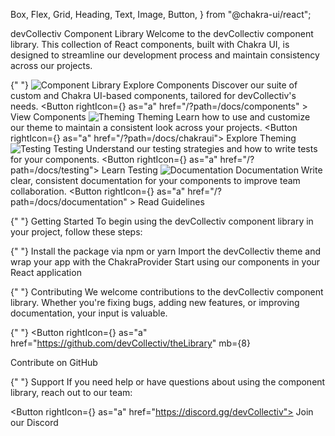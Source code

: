   Box,
  Flex,
  Grid,
  Heading,
  Text,
  Image,
  Button,
} from "@chakra-ui/react";


<Meta title="devCollectiv Component Library" />

<Box maxWidth="800px" margin="0 auto">
  <Heading as="h1" size="2xl" mb={8}>devCollectiv Component Library</Heading>
  
  <Text fontSize="xl" mb={8}>
    Welcome to the devCollectiv component library. This collection of React components, built with Chakra UI, is designed to streamline our development process and maintain consistency across our projects.
  </Text>

{" "}
<Grid templateColumns="repeat(2, 1fr)" gap={8} mb={12}>
  <Box>
    <Image src={ComponentLibrary} alt="Component Library" mb={4} />
    <Heading as="h3" size="md" mb={2}>
      Explore Components
    </Heading>
    <Text mb={4}>
      Discover our suite of custom and Chakra UI-based components, tailored for
      devCollectiv's needs.
    </Text>
    <Button
      rightIcon={<BiLinkExternal />}
      as="a"
      href="/?path=/docs/components"
    >
      View Components
    </Button>
  </Box>
  <Box>
    <Image src={Theming} alt="Theming" mb={4} />
    <Heading as="h3" size="md" mb={2}>
      Theming
    </Heading>
    <Text mb={4}>
      Learn how to use and customize our theme to maintain a consistent look
      across your projects.
    </Text>
    <Button rightIcon={<BiLinkExternal />} as="a" href="/?path=/docs/chakraui">
      Explore Theming
    </Button>
  </Box>
  <Box>
    <Image src={Testing} alt="Testing" mb={4} />
    <Heading as="h3" size="md" mb={2}>
      Testing
    </Heading>
    <Text mb={4}>
      Understand our testing strategies and how to write tests for your
      components.
    </Text>
    <Button rightIcon={<BiLinkExternal />} as="a" href="/?path=/docs/testing">
      Learn Testing
    </Button>
  </Box>
  <Box>
    <Image src={Documentation} alt="Documentation" mb={4} />
    <Heading as="h3" size="md" mb={2}>
      Documentation
    </Heading>
    <Text mb={4}>
      Write clear, consistent documentation for your components to improve team
      collaboration.
    </Text>
    <Button
      rightIcon={<BiLinkExternal />}
      as="a"
      href="/?path=/docs/documentation"
    >
      Read Guidelines
    </Button>
  </Box>
</Grid>

{" "}
<Heading as="h2" size="xl" mb={6}>
  Getting Started
</Heading>
<Text mb={4}>
  To begin using the devCollectiv component library in your project, follow
  these steps:
</Text>

{" "}
<Box as="ol" styleType="decimal" pl={6} mb={8}>
  <Box as="li" mb={2}>
    Install the package via npm or yarn
  </Box>
  <Box as="li" mb={2}>
    Import the devCollectiv theme and wrap your app with the ChakraProvider
  </Box>
  <Box as="li" mb={2}>
    Start using our components in your React application
  </Box>
</Box>

{" "}
<Heading as="h2" size="xl" mb={6}>
  Contributing
</Heading>
<Text mb={4}>
  We welcome contributions to the devCollectiv component library. Whether you're
  fixing bugs, adding new features, or improving documentation, your input is
  valuable.
</Text>

{" "}
<Button
  rightIcon={<BiLinkExternal />}
  as="a"
  href="https://github.com/devCollectiv/theLibrary"
  mb={8}
>
  Contribute on GitHub
</Button>

{" "}
<Heading as="h2" size="xl" mb={6}>
  Support
</Heading>
<Text mb={4}>
  If you need help or have questions about using the component library, reach
  out to our team:
</Text>

  <Button rightIcon={<BiLinkExternal />} as="a" href="https://discord.gg/devCollectiv">
    Join our Discord
  </Button>
</Box>
